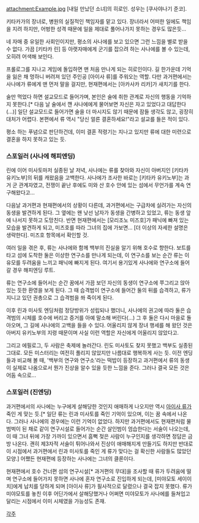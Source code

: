 attachment:Example.jpg
[내일 만났던 소녀]의 히로인. 성우는 [쿠사야나기 준코].

키타카가의 장녀로, 병원의 실질적인 책임자를 맡고 있다. 장녀라서 어떠한 일에도 책임을 지려 하지만, 어벙한 성격 때문에 일을 제대로 풀어나가지 못하는 경우도 많은듯...

네 자매 중 유일한 사회인이지만, 평소의 사나에를 보고 있으면 그런 느낌을 별로 받을 수 없다. 가끔 [키타카 린] 등 아랫자매에게 군기를 잡으려 하는 사나에를 볼 수 있는데, 오히려 어색해 보인다.

프롤로그를 지나고 게임에 돌입하면 맨 처음 만나게 되는 히로인이다. 길 한가운데 기억을 잃은 채 멍하니 버려져 있던 주인공 [아이사 류]를 주워오는 역할. 다만 과거편에서는 사나에가 류에게 맨 먼저 말을 걸지만, 현재편에서는 [아카사카 리카]가 새치기를 한다.

술만 먹었다 하면 설교모드로 들어가며, 본인은 술에 취한 관계로 자신의 행동을 기억하지 못한다.[* 다음 날 술에서 깬 사나에에게 물어보면 자신은 자고 있었다고 대답한다 (...)] 일단 설교모드로 들어가면 술을 더 마시지도 않기 때문에 잠들 생각도 않고, 굉장히 대처가 어렵다. 본편에서 류 역시 "당신 얼른 결혼하세요!"라고 설교를 들은 적이 있다.

평소 하는 푸념으로 판단하건데, 이미 결혼 적령기는 지나고 있지만 류에 대한 미련으로 결혼을 하지 못하고 있는 듯.



=== 스포일러 (사나에 해피엔딩) ===
린에 이어 미사토마저 실종된 날 저녁, 사나에는 류를 찾아와 자신이 아버지인 [키타카 유키노부]의 뒤를 캐왔음을 고백한다. 사나에가 조사한 바로는 [키타카 유키노부]는 과거 군 관계자였고, 전쟁이 끝난 후에도 미와 산 호수 안에 있는 섬에서 무언가를 계속 연구해왔다고...

다음날 과거편과 현재편에서의 상황이 다른데, 과거편에서는 구급차에 실려가는 자신의 동생을 발견하게 된다. 그 옆에는 왠 낮선 남자가 동생을 간병하고 있었고, 류는 동생 앞에 나서지 못하고 도망친다. 반면 현재편에서는 [모리조노 미즈호]가 패닉에 빠져 있는 모습을 발견하게 되고, 미즈호를 따라 그녀의 집에 가보면... [더 이상의 자세한 설명은 생략한다]. 미즈호 항목에서 확인할 것.

여러 일을 겪은 후, 류는 사나에와 함께 백부의 진실을 알기 위해 호수로 향한다. 보트를 타고 섬에 도착한 둘은 이상한 연구소를 만나게 되는데, 이 연구소를 보는 순간 류는 이유모를 두려움을 느끼고 패닉에 빠지게 된다. 여기서 용기있게 사나에와 연구소에 들어갈 경우 해피엔딩 루트.

류는 연구소에 들어서는 순간 꿈에서 가끔 보던 자신의 동생이 연구소에 쭈그리고 앉아있는 듯한 환영을 보게 된다. 그 때 습격범이 연구소에 들어간 둘의 뒤를 습격하고, 류가 지니고 있던 권총으로 그 습격범을 쏴 죽이게 된다.

이후 린과 미사토 엔딩처럼 정당방위가 성립되나 했더니, 사나에의 권고에 따라 둘은 습격범의 시체를 호수에 버리고 증거를 아예 말소해 버린다(...) 그 후 둘은 다시 마을로 돌아오며, 그 길에 사나에의 고백을 들을 수 있다. 어울리지 않게 장녀 행세를 해 왔던 것은 아버지 유키노부의 지령 때문이며 사실 이런 역할은 자신에게 어울리지 않았다고.

그리고 에필로그, 두 사람은 축제에 놀러간다. 린도 미사토도 찾지 못했고 백부도 실종된 그대로. 모든 미스터리는 여전히 풀리지 않았지만 나름대로 행복하게 사는 듯. 이전 엔딩들과 비교해 볼 때, '백부의 연구와 연구소'라는 떡밥이 등장하고 과거편에서 류의 동생이 실제로 나옴으로서 뭔가 진상을 알수 있을 듯한 느낌을 준다. 그러나 결국 모든 것은 어둠 속으로...


=== 스포일러 (진엔딩) ===
과거편에서의 사나에는 누구에게 살해당한 것인지 애매하게 나오지만 역시 [[아이사 류]]가 죽인 게 맞는 듯.[* 일단 류는 린과 미사토를 죽인 기억이 있으며, 이는 꿈 속에서 나온다. 그러나 사나에의 경우에는 이런 기억이 없었다. 하지만 과거편에서도 현재편처럼 물범벅이 된 채로 같이 연구시설로 들어가는 순간 살인범이 엄습한다는 서술이 나오는데, 이 때 그녀 뒤에 가장 가까이 있으면서 흠뻑 젖은 사람이 누구인지를 생각하면 정답은 금방 나온다. 괜히 제3자적 서술이 튀어나와서 진상이 애매해지게 만들기도 하지만 반대로 이 시점에서 과거편에서 린과 미사토를 죽인 게 류가 맞다는 걸 확신한 사람들도 많았던 모양.] 어쨌든 현재편에 등장하는 사나에는 그녀의 클론이다.

현재편에서 호수 건너편 섬의 연구시설[* 과거편의 무대]을 조사할 때 류가 두려움에 떨며 연구소에 들어가지 못하면 사나에 혼자 연구소로 진입하게 되는데, [미야모토 세이이치]에게 납치를 당하게 되며 [아이사 류]가 필사적으로 달렸으나 결국 잡지 못했다. 류가 미야모토를 놓친 이후 어딘가에서 살해당했거나 어쩌면 미야모토가 사나에를 들쳐업고 달리는 시점에서 이미 시체였을 가능성도 존재.

[[각주]]
